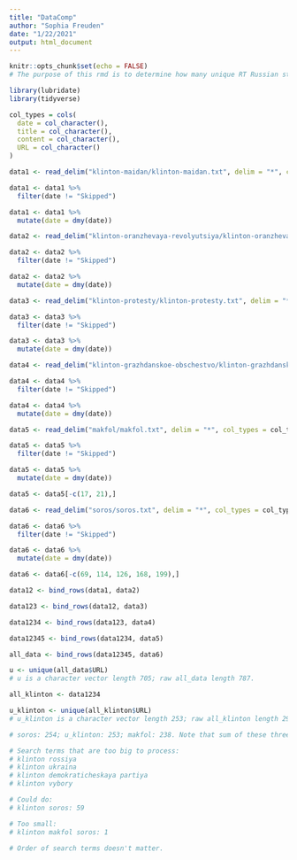 ```yaml
---
title: "DataComp"
author: "Sophia Freuden"
date: "1/22/2021"
output: html_document
---
```


```r
knitr::opts_chunk$set(echo = FALSE)
# The purpose of this rmd is to determine how many unique RT Russian stories I scraped.
```

```r
library(lubridate)
library(tidyverse)
```

```r
col_types = cols(
  date = col_character(),
  title = col_character(),
  content = col_character(),
  URL = col_character()
)
```

```r
data1 <- read_delim("klinton-maidan/klinton-maidan.txt", delim = "*", col_types = col_types)

data1 <- data1 %>% 
  filter(date != "Skipped")

data1 <- data1 %>%
  mutate(date = dmy(date))
```

```r
data2 <- read_delim("klinton-oranzhevaya-revolyutsiya/klinton-oranzhevaya-revolyutsiya.txt", delim = "*", col_types = col_types)

data2 <- data2 %>% 
  filter(date != "Skipped")

data2 <- data2 %>%
  mutate(date = dmy(date))
```

```r
data3 <- read_delim("klinton-protesty/klinton-protesty.txt", delim = "*", col_types = col_types)

data3 <- data3 %>% 
  filter(date != "Skipped")

data3 <- data3 %>%
  mutate(date = dmy(date))
```

```r
data4 <- read_delim("klinton-grazhdanskoe-obschestvo/klinton-grazhdanskoe-obschestvo.txt", delim = "*", col_types = col_types)

data4 <- data4 %>% 
  filter(date != "Skipped")

data4 <- data4 %>%
  mutate(date = dmy(date))
```

```r
data5 <- read_delim("makfol/makfol.txt", delim = "*", col_types = col_types)

data5 <- data5 %>% 
  filter(date != "Skipped")

data5 <- data5 %>%
  mutate(date = dmy(date))

data5 <- data5[-c(17, 21),]
```

```r
data6 <- read_delim("soros/soros.txt", delim = "*", col_types = col_types)

data6 <- data6 %>% 
  filter(date != "Skipped")

data6 <- data6 %>%
  mutate(date = dmy(date))

data6 <- data6[-c(69, 114, 126, 168, 199),]
```

```r
data12 <- bind_rows(data1, data2)
```

```r
data123 <- bind_rows(data12, data3)
```

```r
data1234 <- bind_rows(data123, data4)
```

```r
data12345 <- bind_rows(data1234, data5)
```

```r
all_data <- bind_rows(data12345, data6)
```

```r
u <- unique(all_data$URL)
# u is a character vector length 705; raw all_data length 787.
```

```r
all_klinton <- data1234
```

```r
u_klinton <- unique(all_klinton$URL)
# u_klinton is a character vector length 253; raw all_klinton length 295.
```

```r
# soros: 254; u_klinton: 253; makfol: 238. Note that sum of these three != u as there is some overlap between the three of them (but not within the three of them).
```

```r
# Search terms that are too big to process:
# klinton rossiya
# klinton ukraina
# klinton demokraticheskaya partiya
# klinton vybory

# Could do:
# klinton soros: 59

# Too small:
# klinton makfol soros: 1

# Order of search terms doesn't matter.
```



